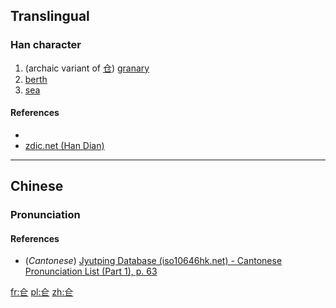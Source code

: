 ==Translingual==

===Han character===
{{Han char|rn=9|rad=人|as=04|sn=6|four=|canj=人尸一 (OSM)|ids=}}

# (archaic variant of [[仓]]) [[granary]]
# [[berth]]
# [[sea]]

====References====
* {{Han ref|kx=0094.230|dkj=00415|dj=0200.140|hdz=10116.050|uh=4EFA|ud=20218}}
*[http://www.zdic.net/zd/zi/ZdicE4ZdicBBZdicBA.htm zdic.net (Han Dian)]

----

==Chinese==
{{zh-hanzi-box|[[木]]}}

===Pronunciation===
{{zh-pron
|m=cāng
|c=cong1
|mc=
|oc=
|ma=
|cat=n
}}

====References====
*(''Cantonese'') [http://www.iso10646hk.net/jp/document/download.jsp Jyutping Database (iso10646hk.net) - Cantonese Pronunciation List (Part 1), p. 63]

[[fr:仺]]
[[pl:仺]]
[[zh:仺]]